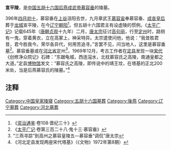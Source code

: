 '''宣平陵'''，是[[中国|中国]][[五胡十六国|五胡十六国]][[后燕|后燕]][[慕容垂|成武帝慕容垂]]的陵墓。

396年[[四月初十|四月初十]]，慕容垂在[[上谷郡|上谷]]沮阳去世，九月章武王[[慕容宙|慕容宙]]奉慕容垂、[[段元妃|成哀皇后]]葬于[[龙城郡|龙城]]宣平陵，在今[[辽宁|辽宁]][[朝阳市|朝阳]]<ref>《[[资治通鉴|资治通鉴]]·卷108·晋纪三十》</ref>。但五胡十六国君主有设虚陵的惯例。《[[太平广记|太平广记]]》记载645年（[[唐朝|唐朝]][[贞观|贞观]]十九年）二月，[[唐太宗|唐太宗]]征讨[[高句丽|高句丽]]，行至[[定州_(北魏)|定州]]时，路侧有一鬼，穿着黄衣，立在高冢上，神采特异。太宗遣使问他，他说：“我昔胜君昔，君今胜我今。荣华各异代，何用苦追寻。”言罢不见，问当地人，这里是慕容垂墓<ref>《[[太平广记|太平广记]]·卷第三百二十八·鬼十三·慕容垂》</ref>。慕容垂墓或在[[河北省|河北省]]定州<ref>“三燕寻踪”到高州之慕容皇陵五—慕容垂“调侃”唐太宗</ref>，1969年12月，考古工作者在[[定州市|定县]]发现一块[[宋朝|宋代]]《创修净众院记》石碑：“东踞龟城，西连滱水，北枕慕容氏之高陵，南通皇都之大道。”定县[[博物馆|博物馆]]发文：“慕容氏之高陵，即传说中的靖王坟，在塔基的正北200米处，当是后燕慕容氏的陵墓。”<ref>《河北定县发现两座宋代塔基》（《文物》1972年第8期）</ref>

== 注释 ==
{{reflist}}

[[Category:中国皇家陵寝|Category:中国皇家陵寝]]
[[Category:五胡十六国墓葬|Category:五胡十六国墓葬]]
[[Category:後燕|Category:後燕]]
[[Category:辽宁墓葬|Category:辽宁墓葬]]
[[Category:河北墓葬|Category:河北墓葬]]